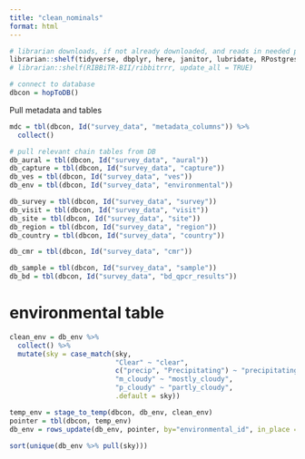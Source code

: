 ```yaml
---
title: "clean_nominals"
format: html
---
```


```r

# librarian downloads, if not already downloaded, and reads in needed packages
librarian::shelf(tidyverse, dbplyr, here, janitor, lubridate, RPostgres, stringr, DBI, parsedate, uuid, hms, RIBBiTR-BII/ribbitrrr)
# librarian::shelf(RIBBiTR-BII/ribbitrrr, update_all = TRUE)

# connect to database
dbcon = hopToDB()

```

Pull metadata and tables

```r
mdc = tbl(dbcon, Id("survey_data", "metadata_columns")) %>%
  collect()

# pull relevant chain tables from DB
db_aural = tbl(dbcon, Id("survey_data", "aural"))
db_capture = tbl(dbcon, Id("survey_data", "capture"))
db_ves = tbl(dbcon, Id("survey_data", "ves"))
db_env = tbl(dbcon, Id("survey_data", "environmental"))

db_survey = tbl(dbcon, Id("survey_data", "survey"))
db_visit = tbl(dbcon, Id("survey_data", "visit"))
db_site = tbl(dbcon, Id("survey_data", "site"))
db_region = tbl(dbcon, Id("survey_data", "region"))
db_country = tbl(dbcon, Id("survey_data", "country"))

db_cmr = tbl(dbcon, Id("survey_data", "cmr"))

db_sample = tbl(dbcon, Id("survey_data", "sample"))
db_bd = tbl(dbcon, Id("survey_data", "bd_qpcr_results"))

```

# environmental table
```r
clean_env = db_env %>%
  collect() %>%
  mutate(sky = case_match(sky,
                          "Clear" ~ "clear",
                          c("precip", "Precipitating") ~ "precipitating",
                          "m_cloudy" ~ "mostly_cloudy",
                          "p_cloudy" ~ "partly_cloudy",
                          .default = sky))

temp_env = stage_to_temp(dbcon, db_env, clean_env)
pointer = tbl(dbcon, temp_env)
db_env = rows_update(db_env, pointer, by="environmental_id", in_place = TRUE, unmatched = "ignore")

sort(unique(db_env %>% pull(sky)))

```

